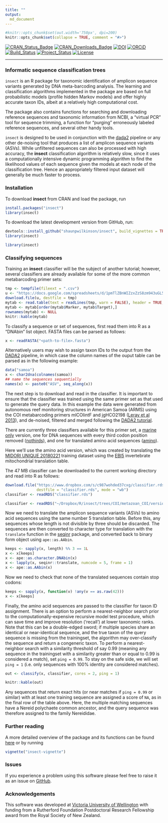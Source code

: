 ```yaml
---
title: ""
output: 
  md_document
---
```


```r
#knitr::opts_chunk$set(out.width='750px', dpi=200)
knitr::opts_chunk$set(collapse = TRUE, comment = "#>")
```


[![CRAN_Status_Badge](http://www.r-pkg.org/badges/version/insect)](https://cran.r-project.org/package=insect)
[![CRAN_Downloads_Badge](http://cranlogs.r-pkg.org/badges/grand-total/insect)](https://cran.r-project.org/package=insect)
[![DOI](https://zenodo.org/badge/87808693.svg)](https://zenodo.org/badge/latestdoi/87808693)
[![ORCiD](https://img.shields.io/badge/ORCiD-0000--0002--7332--7931-brightgreen.svg)](http://orcid.org/0000-0002-7332-7931) 
[![Build_Status](https://travis-ci.org/shaunpwilkinson/insect.svg?branch=master)](https://travis-ci.org/shaunpwilkinson/insect)
[![Project_Status](http://www.repostatus.org/badges/latest/active.svg)](http://www.repostatus.org/#active)
[![License](https://img.shields.io/badge/License-GPL%20v3-blue.svg)](http://www.gnu.org/licenses/gpl-3.0)

--------------------------------------------------------------------------------

### Informatic sequence classification trees

`insect` is an R package for taxonomic identification of amplicon 
sequence variants generated by DNA meta-barcoding analysis. 
The learning and classification algorithms implemented in the 
package are based on full probabilistic models (profile hidden Markov models) 
and offer highly accurate taxon IDs, albeit at a relatively high computational cost.

The package also contains functions for searching and downloading reference 
sequences and taxonomic information from NCBI, 
a "virtual PCR" tool for sequence trimming, 
a function for "purging" erroneously labeled reference sequences, 
and several other handy tools.  

`insect` is designed to be used in conjunction with the 
[dada2](https://benjjneb.github.io/dada2/index.html) pipeline or any other
de-noising tool that produces a list of amplicon sequence variants (ASVs). 
While unfiltered sequences can also be processed with high accuracy, 
the **insect** classification algorithm is relatively slow, 
since it uses a computationally intensive dynamic
programming algorithm to find the likelihood values
of each sequence given the models at each node of the classification tree. 
Hence an appropriately filtered input dataset will generally be 
much faster to process.


### Installation

To download **insect** from CRAN and load the package, run

```r
install.packages("insect")
library(insect)
```

To download the latest development version from GitHub, run:

```r
devtools::install_github("shaunpwilkinson/insect", build_vignettes = TRUE) 
library(insect)
```

```r
library(insect)
```



### Classifying sequences

Training an **insect** classifier will be the subject of another tutorial;
however, several classifiers are already available for some of the more common metabarcoding primer
sets:

<!-- note newlines needed between html tags and code chunk -->

<div class="verysmall">

```r
tmp <- tempfile(fileext = ".csv")
u <- "https://docs.google.com/spreadsheets/d/1pmTlZBnWIZzxZzS8zm943uGL56qpDPBmoOBht9OzVvQ/export?gid=0&format=csv"
download.file(u, destfile = tmp)
mytab <- read.table(text = readLines(tmp, warn = FALSE), header = TRUE,  sep = ",", stringsAsFactors = FALSE)
mytab <- mytab[order(mytab$Marker, mytab$Target),]
rownames(mytab) <- NULL
knitr::kable(mytab)
```

</div>

To classify a sequence or set of sequences, first read them into R as a "DNAbin" 
list object. FASTA files can be parsed as follows:

```r
x <- readFASTA("<path-to-file>.fasta")
```

Alternatively users may wish to assign taxon IDs to the output from the 
[DADA2](https://www.nature.com/articles/nmeth.3869)
pipeline, in which case the column names of the ouput
table can be parsed as in the following example:

```r
data("samoa") 
x <- char2dna(colnames(samoa))
## name the sequences sequentially
names(x) <- paste0("ASV", seq_along(x))
```

The next step is to download and read in the classifier.
It is important to ensure that the classifier was trained using the
same primer set as that used to generate the query data.
In this example the data were generated from 
autonomous reef monitoring structures in 
American Samoa (ARMS) using the COI metabarcoding primers mlCOIintF and jgHCO2198 
([Leray et al 2013](https://frontiersinzoology.biomedcentral.com/articles/10.1186/1742-9994-10-34)),
and de-noised, filtered and merged following the 
[DADA2 tutorial](https://benjjneb.github.io/dada2/tutorial.html).

There are currently three classifiers available for this primer set, 
a [marine only](https://www.dropbox.com/s/vn1yit2wkug9f7p/classifier.rds?dl=1) version,
one for DNA sequences with every third codon position removed 
([nothirds](https://www.dropbox.com/s/bfvqnggi4jt591i/classifier.rds?dl=1)), 
and one for translated amino acid sequences 
([amino](https://www.dropbox.com/s/c987wohded37cxg/classifier.rds?dl=1)).

Here we'll use the amino acid version, which was created by translating the 
[MIDORI UNIQUE 20180221](http://reference-midori.info/download.php)
training dataset using the [EBI5](https://www.ebi.ac.uk/ena/browse/translation-tables) 
invertebrate mitochondrial translation table.

The 47 MB classifier can be downloaded to the current working directory 
and read into R as follows:

```r
download.file("https://www.dropbox.com/s/c987wohded37cxg/classifier.rds?dl=1", 
              destfile = "classifier.rds", mode = "wb")
classifier <- readRDS("classifier.rds")
```

```r
classifier <- readRDS("~/Dropbox/R/insect/trees/COI/metazoan_COI/version_4/amino/classifier.rds")
```

Now we need to translate the amplicon sequence variants (ASVs) 
to amino acid sequences using the same number 5 translation table. 
Before this, any sequences
whose length is not divisible by three should be discarded. 
The sequences are then converted to character type for translation 
with the `translate` function in the 
[seqinr](https://cran.r-project.org/package=seqinr) package, and
converted back to binary form object using `ape::as.AAbin`.

```r
keeps <- sapply(x, length) %% 3 == 1L
x <- x[keeps]
x <- ape::as.character.DNAbin(x)
x <- lapply(x, seqinr::translate, numcode = 5, frame = 1)
x <- ape::as.AAbin(x)
```

Now we need to check that none of the translated sequences contain stop codons:

```r
keeps <- sapply(x, function(v) !any(v == as.raw(42)))
x <- x[keeps]
```

Finally, the amino acid sequences are passed to the classifier for taxon ID
assignment.
There is an option to perform a nearest-neighbor search prior to the 
computationally-expensive recursive model test procedure, which can save 
time and improve resolution ('recall') at lower taxonomic ranks.
Note that this can be a double-edged sword; if multiple species share
an identical or near-identical sequence, and the true taxon of the query sequence
is missing from the trainingset, the algorithm may over-classify the sequence
and return a congeneric taxon.
To perform a nearest-neighbor search with a similarity threshold of say 0.99
(meaning any sequence in the trainingset with a similarity greater than or 
equal to 0.99 is considered a match), set `ping = 0.99`.
To stay on the safe side, we will set `ping = 1` 
(i.e. only sequences with 100% identity are considered matches).


```r
out <- classify(x, classifier, cores = 2, ping = 1)
```


<!-- note newlines needed between html tags and code chunk -->

<div class="verysmall">

```r
knitr::kable(out)
```

</div>


Any sequences that return exact hits (or near matches if `ping = 0.99` or similar) 
with at least one training sequence are assigned 
a score of `NA`, as in the final row of the table above. 
Here, the multiple matching sequences have a Nereid polychaete common ancestor,
and the query sequence was therefore assigned to the family Nereididae.


### Further reading

A more detailed overview of the package and its functions can be found
[here](https://rpubs.com/shaunpwilkinson/insect) or by running

```r
vignette("insect-vignette")
```

### Issues

If you experience a problem using this software please feel free to
raise it as an issue on [GitHub](http://github.com/shaunpwilkinson/insect/issues).


### Acknowledgements

This software was developed at 
[Victoria University of Wellington](http://www.victoria.ac.nz/) 
with funding from a Rutherford Foundation Postdoctoral Research Fellowship 
award from the Royal Society of New Zealand.


